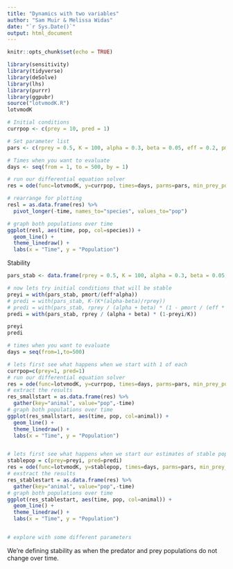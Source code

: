 ```yaml
---
title: "Dynamics with two variables"
author: "Sam Muir & Melissa Widas"
date: "`r Sys.Date()`"
output: html_document
---
```


```r
knitr::opts_chunk$set(echo = TRUE)
```

```r
library(sensitivity)
library(tidyverse)
library(deSolve)
library(lhs)
library(purrr)
library(ggpubr)
source("lotvmodK.R")
lotvmodK
```

```r
# Initial conditions
currpop <- c(prey = 10, pred = 1)

# Set parameter list
pars <- c(rprey = 0.5, K = 100, alpha = 0.3, beta = 0.05, eff = 0.2, pmort = 0.2)

# Times when you want to evaluate
days <- seq(from = 1, to = 500, by = 1)

# run our differential equation solver
res = ode(func=lotvmodK, y=currpop, times=days, parms=pars, min_prey_pop = 1)
```

```r
# rearrange for plotting
resl = as.data.frame(res) %>% 
  pivot_longer(-time, names_to="species", values_to="pop")

# graph both populations over time
ggplot(resl, aes(time, pop, col=species)) +
  geom_line() +
  theme_linedraw() +
  labs(x = "Time", y = "Population")
```


Stability
```r
pars_stab <- data.frame(rprey = 0.5, K = 100, alpha = 0.3, beta = 0.05, eff = 0.2, pmort = 0.2)

# now lets try initial conditions that will be stable
preyi = with(pars_stab, pmort/(eff*alpha))
# predi = with(pars_stab, K-(K*(alpha-beta)/rprey))
# predi = with(pars_stab, rprey / (alpha + beta) * (1 - pmort / (eff * alpha * K)))
predi = with(pars_stab, rprey / (alpha + beta) * (1-preyi/K))

preyi
predi

# times when you want to evaluate
days = seq(from=1,to=500)

# lets first see what happens when we start with 1 of each
currpop=c(prey=1, pred=1)
# run our differential equation solver
res = ode(func=lotvmodK, y=currpop, times=days, parms=pars, min_prey_pop = 0)
# extract the results
res_smallstart = as.data.frame(res) %>% 
  gather(key="animal", value="pop",-time)
# graph both populations over time
ggplot(res_smallstart, aes(time, pop, col=animal)) +
  geom_line() +
  theme_linedraw() +
  labs(x = "Time", y = "Population")


# lets first see what happens when we start our estimates of stable populations
stablepop = c(prey=preyi, pred=predi)
res = ode(func=lotvmodK, y=stablepop, times=days, parms=pars, min_prey_pop = 0)
# exstract the results
res_stablestart = as.data.frame(res) %>% 
  gather(key="animal", value="pop",-time)
# graph both populations over time
ggplot(res_stablestart, aes(time, pop, col=animal)) + 
  geom_line() +
  theme_linedraw() +
  labs(x = "Time", y = "Population")


# explore with some different parameters
```

We're defining stability as when the predator and prey populations do not change over time. 
